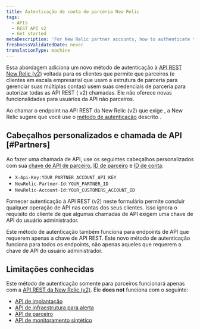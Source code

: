 ```yaml
---
title: Autenticação de conta de parceria New Relic
tags:
  - APIs
  - REST API v2
  - Get started
metaDescription: 'For New Relic partner accounts, how to authenticate to our REST API (v2).'
freshnessValidatedDate: never
translationType: machine
---
```


Essa abordagem adiciona um novo método de autenticação à [API REST New Relic (v2)](https://api.newrelic.com/) voltada para os clientes que permite que parceiros (e clientes em escala empresarial que usam a estrutura de parceria para gerenciar suas múltiplas contas) usem suas credenciais de parceria para autorizar todas as API REST ( v2) chamadas. Ele não oferece novas funcionalidades para usuários da API não parceiros.

Ao chamar o endpoint na API REST da New Relic (v2) que exige <InlinePopover type="userKey"/>, a New Relic sugere que você use o [método de autenticação](/docs/apis/rest-api-v2/requirements/admins-api-key-partnerships#Partners) descrito .

## Cabeçalhos personalizados e chamada de API [#Partners]

Ao fazer uma chamada de API, use os seguintes cabeçalhos personalizados com sua [chave de API de parceiro](/docs/accounts-partnerships/partnerships/partner-api/partner-api-reference#the-api-key), [ID de parceiro](/docs/accounts-partnerships/partnerships/partner-api/partner-api-reference#partner-id) e [ID de conta](/docs/accounts-partnerships/accounts/account-setup/account-id):

* `X-Api-Key:YOUR_PARTNER_ACCOUNT_API_KEY`
* `NewRelic-Partner-Id:YOUR_PARTNER_ID`
* `NewRelic-Account-Id:YOUR_CUSTOMERS_ACCOUNT_ID`

Fornecer autenticação à API REST (v2) neste formulário permite concluir qualquer operação de API nas contas dos seus clientes. Isso ignora o requisito do cliente de que algumas chamadas de API exigem uma chave de API do usuário administrador.

Este método de autenticação também funciona para endpoints de API que requerem apenas a chave de API REST. Este novo método de autenticação funciona para todos os endpoints, não apenas aqueles que requerem a chave de API do usuário administrador.

## Limitações conhecidas

Este método de autenticação somente para parceiros funcionará apenas com a [API REST da New Relic (v2)](https://api.newrelic.com/). Ele <DNT>**does not**</DNT> funciona com o seguinte:

* [API de implantação](/docs/apm/new-relic-apm/maintenance/deployment-notifications#api)
* [API de infraestrutura para alerta](/docs/infrastructure/new-relic-infrastructure/infrastructure-alert-conditions/rest-api-calls-new-relic-infrastructure-alerts)
* [API de parceiro](/docs/accounts-partnerships/partnerships/partner-api/partner-api-reference)
* [API de monitoramento sintético](/docs/apis/synthetics-rest-api/monitor-examples/manage-synthetics-monitors-rest-api)